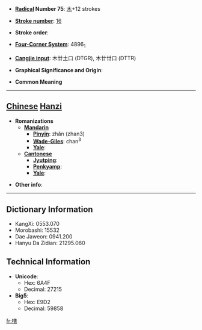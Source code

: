 * '''[[Wiktionary:Chinese radical index| Radical]] Number 75''': [[Wiktionary:Chinese radical index 木|木]]+12 strokes

* '''[[Wiktionary:Chinese total strokes index|Stroke number]]''': [[Wiktionary:Chinese total strokes index 16|16]]

* '''Stroke order''': 

* '''[[Wiktionary:Chinese four corner index|Four-Corner System]]''': 4896<sub>1</sub>

* '''[[Wiktionary:Chinese Cangjie index|Cangjie input]]''': 木廿土口 (DTGR), 木廿廿口 (DTTR)

* '''Graphical Significance and Origin''': 

* '''Common Meaning'''

----

== [[Chinese]] [[Hanzi]] ==

* '''Romanizations'''
** '''[[Mandarin]]'''
*** '''[[Pinyin]]''': zhǎn (zhan3)
*** '''[[Wade-Giles]]''': chan<sup>3</sup>
*** '''[[Yale]]''': 
** '''[[Cantonese]]'''
*** '''[[Jyutping]]''':
*** '''[[Penkyamp]]''': 
*** '''[[Yale]]''': 

* '''Other info''': 

----

== Dictionary Information ==

* KangXi: 0553.070
* Morobashi: 15532
* Dae Jaweon: 0941.200
* Hanyu Da Zidian: 21295.060

== Technical Information ==

* '''Unicode''':
** Hex: 6A4F
** Decimal: 27215
* '''Big5''':
** Hex: E9D2
** Decimal: 59858

[[fr:橏]]